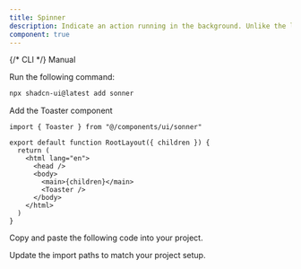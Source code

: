 ```yaml
---
title: Spinner
description: Indicate an action running in the background. Unlike the loading dots, this should generally be used to indicate loading feedback in response to a user action, like for buttons, pagination, etc.
component: true
---
```


<PaddingBox title="Default size">
  <ComponentPreview name="spinner-demo" />
</PaddingBox>

<PaddingBox title="Installation">
<Tabs defaultValue="manual">

<TabsList>
 {/* <TabsTrigger value="cli">CLI</TabsTrigger> */}
  <TabsTrigger value="manual">Manual</TabsTrigger>
</TabsList>
<TabsContent value="cli">

<Steps>

<Step>Run the following command:</Step>

```bash
npx shadcn-ui@latest add sonner
```

<Step>Add the Toaster component</Step>

```tsx title="app/layout.tsx" {1,9}
import { Toaster } from "@/components/ui/sonner"

export default function RootLayout({ children }) {
  return (
    <html lang="en">
      <head />
      <body>
        <main>{children}</main>
        <Toaster />
      </body>
    </html>
  )
}
```

</Steps>

</TabsContent>

<TabsContent value="manual">

<Steps>

<Step>Copy and paste the following code into your project.</Step>

<ComponentSource name="spinner" />

<Step>Update the import paths to match your project setup.</Step>

</Steps>

</TabsContent>

</Tabs>

</PaddingBox>

<PaddingBox title="Custom size">
  <ComponentPreview name="spinner-size" />
</PaddingBox>
